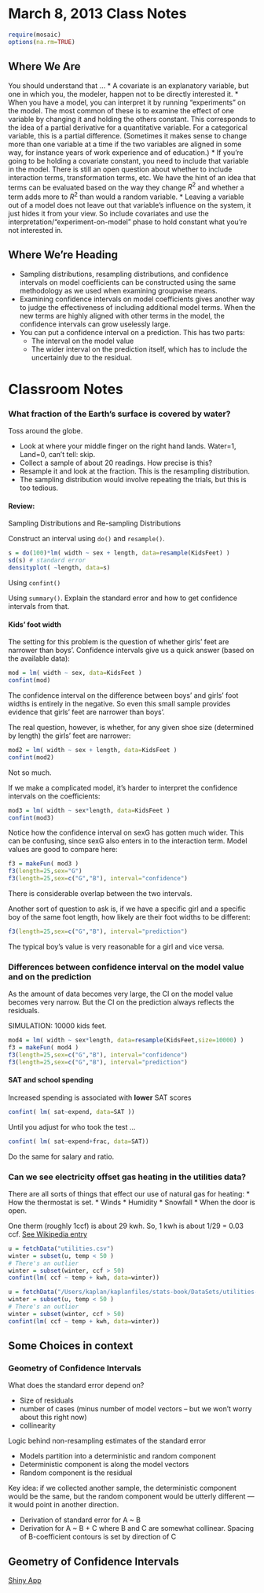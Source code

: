 March 8, 2013 Class Notes
=============

```r
require(mosaic)
options(na.rm=TRUE)
```

Where We Are
-----------------

You should understand that ...
* A covariate is an explanatory variable, but one in which you, the modeler, happen not to be directly interested it.
* When you have a model, you can interpret it by running "experiments" on the model.  The most common of these is to examine the effect of one variable by changing it and holding the others constant.  This corresponds to the idea of a partial derivative for a quantitative variable.  For a categorical variable, this is a partial difference. (Sometimes it makes sense to change more than one variable at a time if the two variables are aligned in some way, for instance years of work experience and of education.)
* If you're going to be holding a covariate constant, you need to include that variable in the model.  There is still an open question about whether to include interaction terms, transformation terms, etc.  We have the hint of an idea that terms can be evaluated based on the way they change $R^2$ and whether a term adds more to $R^2$ than would a random variable.
* Leaving a variable out of a model does not leave out that variable's influence on the system, it just hides it from your view.  So include covariates and use the interpretation/"experiment-on-model" phase to hold constant what you're not interested in.

Where We're Heading
----------------

* Sampling distributions, resampling distributions, and confidence intervals on model coefficients can be constructed using the same methodology as we used when examining groupwise means.
* Examining confidence intervals on model coefficients gives another way to judge the effectiveness of including additional model terms.  When the new terms are highly aligned with other terms in the model, the confidence intervals can grow uselessly large.
* You can put a confidence interval on a prediction.  This has two parts: 
    * The interval on the model value
    * The wider interval on the prediction itself, which has to include the uncertainly due to the residual.
    
    
Classroom Notes
===============

### What fraction of the Earth's surface is covered by water?

Toss around the globe.  

* Look at where your middle finger on the right hand lands.  Water=1, Land=0, can't tell: skip.
* Collect a sample of about 20 readings.  How precise is this?
* Resample it and look at the fraction.  This is the resampling distribution.
* The sampling distribution would involve repeating the trials, but this is too tedious.




#### Review: 

Sampling Distributions and Re-sampling Distributions

Construct an interval using `do()` and `resample()`.
```r
s = do(100)*lm( width ~ sex + length, data=resample(KidsFeet) )
sd(s) # standard error
densityplot( ~length, data=s)
```

Using `confint()`

Using `summary()`. Explain the standard error and how to get confidence intervals from that.

#### Kids' foot width

The setting for this problem is the question of whether girls' feet are narrower than boys'.  Confidence intervals give us a quick answer (based on the available data):
```r
mod = lm( width ~ sex, data=KidsFeet )
confint(mod)
```
The confidence interval on the difference between boys' and girls' foot widths is entirely in the negative.  So even this small sample provides evidence that girls' feet are narrower than boys'.

The real question, however, is whether, for any given shoe size (determined by length) the girls' feet are narrower:
```r
mod2 = lm( width ~ sex + length, data=KidsFeet )
confint(mod2)
```
Not so much.

If we make a complicated model, it's harder to interpret the confidence intervals on the coefficients:
```r
mod3 = lm( width ~ sex*length, data=KidsFeet )
confint(mod3)
```

Notice how the confidence interval on sexG has gotten much wider.  This can be confusing, since sexG also enters in to the interaction term.  Model values are good to compare here:
```r
f3 = makeFun( mod3 )
f3(length=25,sex="G")
f3(length=25,sex=c("G","B"), interval="confidence")
```

There is considerable overlap between the two intervals.  

Another sort of question to ask is, if we have a specific girl and a specific boy of the same foot length, how likely are their foot widths to be different:
```r
f3(length=25,sex=c("G","B"), interval="prediction")
```
The typical boy's value is very reasonable for a girl and vice versa.

### Differences between confidence interval on the model value and on the prediction

As the amount of data becomes very large, the CI on the model value becomes very narrow.  But the CI on the prediction always reflects the residuals.

SIMULATION: 10000 kids feet.

```r
mod4 = lm( width ~ sex*length, data=resample(KidsFeet,size=10000) )
f3 = makeFun( mod4 )
f3(length=25,sex=c("G","B"), interval="confidence")
f3(length=25,sex=c("G","B"), interval="prediction")
```

#### SAT and school spending

Increased spending is associated with **lower** SAT scores

```r
confint( lm( sat~expend, data=SAT ))
```

Until you adjust for who took the test ...
```r
confint( lm( sat~expend+frac, data=SAT))
```

Do the same for salary and ratio.

### Can we see electricity offset gas heating in the utilities data?

There are all sorts of things that effect our use of natural gas for heating:
* How the thermostat is set.
* Winds
* Humidity
* Snowfall
* When the door is open.

One therm (roughly 1ccf) is about 29 kwh.  So, 1 kwh is about 1/29 = 0.03 ccf. [See Wikipedia entry](http://en.wikipedia.org/wiki/Therm)

```r
u = fetchData("utilities.csv")
winter = subset(u, temp < 50 )
# There's an outlier
winter = subset(winter, ccf > 50)
confint(lm( ccf ~ temp + kwh, data=winter))
```

```r
u = fetchData("/Users/kaplan/kaplanfiles/stats-book/DataSets/utilities-up-to-date.csv")
winter = subset(u, temp < 50 )
# There's an outlier
winter = subset(winter, ccf > 50)
confint(lm( ccf ~ temp + kwh, data=winter))
```

## Some Choices in context


### Geometry of Confidence Intervals

What does the standard error depend on?

* Size of residuals
* number of cases (minus number of model vectors -- but we won't worry about this right now)
* collinearity

Logic behind non-resampling estimates of the standard error

* Models partition into a deterministic and random component
* Deterministic component is along the model vectors
* Random component is the residual

Key idea: if we collected another sample, the deterministic component would be the same, but the random component would be utterly different --- it would point in another direction.

* Derivation of standard error for A ~ B
* Derivation for A ~ B + C where B and C are somewhat collinear. Spacing of B-coefficient contours is set by direction of C


## Geometry of Confidence Intervals

[Shiny App](http://glimmer.rstudio.com/mosaic/CIgeometry/)

